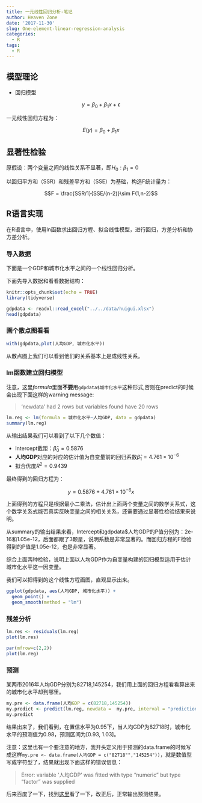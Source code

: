 ```yaml
---
title: 一元线性回归分析-笔记
author: Heaven Zone
date: '2017-11-30'
slug: One-element-linear-regression-analysis
categories:
  - R
tags:
  - R
---
```



## 模型理论

- 回归模型

$$y = \beta_0+\beta_1x+\epsilon$$

一元线性回归方程为：

$$E(y) = \beta_0+\beta_1x$$


## 显著性检验

原假设：两个变量之间的线性关系不显著，即$H_0: \beta_1=0$

以回归平方和（SSR）和残差平方和（SSE）为基础，构造F统计量为：

$$F = \frac{SSR/1}{SSE/(n-2)}\sim F(1,n-2)$$


## R语言实现

在R语言中，使用ln函数求出回归方程、拟合线性模型，进行回归，方差分析和协方差分析。

### 导入数据

下面是一个GDP和城市化水平之间的一个线性回归分析。

下面先导入数据和看看数据结构：

```r
knitr::opts_chunk$set(echo = TRUE)
library(tidyverse)
```

```r
gdpdata <- readxl::read_excel("../../data/huigui.xlsx")
head(gdpdata)
```



### 画个散点图看看


```r
with(gdpdata,plot(人均GDP, 城市化水平))
```


从散点图上我们可以看到他们的关系基本上是成线性关系。


### lm函数建立回归模型

注意，这里*formula*里面**不要**用`gdpdata$城市化水平`这种形式,否则在predict的时候会出现下面这样的warning message:

>'newdata' had 2 rows but variables found have 20 rows


```r
lm.reg <- lm(formula = 城市化水平~人均GDP, data = gdpdata)
summary(lm.reg)
```

从输出结果我们可以看到了以下几个数值：

- Intercept截距：$\widehat{\beta}_0=0.5876$
- **人均GDP**对应的对应的估计值为自变量前的回归系数$\hat{\beta}_{1}=4.761\times 10^{-6}$
- 拟合优度$R^2=0.9439$

最终得到的回归方程为：

$$y=0.5876 + 4.761\times 10^{-6}x$$

上面得到的方程只是根据最小二乘法，估计出上面两个变量之间的数学关系式，这个数学关系式能否真实反映变量之间的相关关系，还需要通过显著性检验结果来说明。

从summary的输出结果来看，Intercept和gdpdata$人均GDP的P值分别为：2e-16和1.05e-12，后面都跟了3颗星，说明系数是非常显著的。而回归方程的F检验得到的P值是1.05e-12，也是非常显著。

综合上面两种检验，说明上面以人均GDP作为自变量构建的回归模型适用于估计城市化水平这一因变量。

我们可以把得到的这个线性方程画图，直观显示出来。

```r
ggplot(gdpdata, aes(人均GDP, 城市化水平)) +
  geom_point() +
  geom_smooth(method = "lm") 

```



### 残差分析

```r
lm.res <- residuals(lm.reg)
plot(lm.res)
```


```r
par(mfrow=c(2,2))
plot(lm.reg)
```

### 预测

某两市2016年人均GDP分别为82718,145254，我们用上面的回归方程看看算出来的城市化水平却到哪里。

```r
my.pre <- data.frame(人均GDP = c(82718,145254))
my.predict <- predict(lm.reg, newdata =  my.pre, interval = "prediction", level = 0.95 )
my.predict
```
结果出来了，我们看到，在置信水平为0.95下，当人均GDP为82718时，城市化水平的预测值为0.98，预测区间为[0.93, 1.03]。


注意：这里也有一个要注意的地方，我开头定义用于预测的data.frame的时候写成这样`my.pre <- data.frame(人均GDP = c("82718"","145254"))`，就是数值型写成字符型了，结果就出现下面这样的错误信息：

>Error: variable '人均GDP' was fitted with type "numeric" but type "factor" was supplied

后来百度了一下，找到[这里](https://stackoverflow.com/questions/39431938/error-in-setting-up-and-cleaning-a-dataframe-r/39432004#39432004)看了一下，改正后，正常输出预测结果。